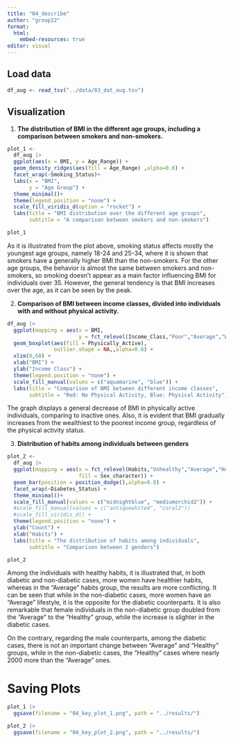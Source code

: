 ```yaml
---
title: "04_describe"
author: "group22"
format:
  html:
    embed-resources: true
editor: visual
---
```


## Load data

```r
df_aug <- read_tsv("../data/03_dat_aug.tsv")
```

## Visualization

1.  **The distribution of BMI in the different age groups, including a comparison between smokers and non-smokers.**

```r
plot_1 <- 
  df_aug |> 
  ggplot(aes(x = BMI, y = Age_Range)) +
  geom_density_ridges(aes(fill = Age_Range) ,alpha=0.6) + 
  facet_wrap(~Smoking_Status)+
  labs(x = "BMI",
       y = "Age Group") +
  theme_minimal()+
  theme(legend.position = "none") +
  scale_fill_viridis_d(option = "rocket") +
  labs(title = "BMI distribution over the different age groups", 
       subtitle = "A comparison between smokers and non-smokers")

plot_1
```

As it is illustrated from the plot above, smoking status affects mostly the youngest age groups, namely 18-24 and 25-34, where it is shown that smokers have a generally higher BMI than the non-smokers. For the other age groups, the behavior is almost the same between smokers and non-smokers, so smoking doesn't appear as a main factor influencing BMI for individuals over 35. However, the general tendency is that BMI increases over the age, as it can be seen by the peak.

2.  **Comparison of BMI between income classes, divided into individuals with and without physical activity.**

```r
df_aug |> 
  ggplot(mapping = aes(x = BMI,
                       y = fct_relevel(Income_Class,"Poor","Average","Wealthy"))) +
  geom_boxplot(aes(fill = Physically_Active),
               outlier.shape = NA,,alpha=0.6) +
  xlim(0,60) +
  xlab("BMI") +
  ylab("Income Class") +
  theme(legend.position = "none") +
  scale_fill_manual(values = c("aquamarine", "blue")) +
  labs(title = "Comparison of BMI between different income classes", 
       subtitle = "Red: No Physical Activity, Blue: Physical Activity")
```

The graph displays a general decrease of BMI in physically active individuals, comparing to inactive ones. Also, it is evident that BMI gradually increases from the wealthiest to the poorest income group, regardless of the physical activity status.

3.  **Distribution of habits among individuals between genders**

```r
plot_2 <- 
  df_aug |> 
  ggplot(mapping = aes(x = fct_relevel(Habits,"Unhealthy","Average","Healthy"),
                       fill = Sex_character)) +
  geom_bar(position = position_dodge(),alpha=0.8) +
  facet_wrap(~Diabetes_Status) +
  theme_minimal()+
  scale_fill_manual(values = c("midnightblue", "mediumorchid2")) +
  #scale_fill_manual(values = c("antiquewhite4", "coral2"))
  #scale_fill_viridis_d() +
  theme(legend.position = "none") +
  ylab("Count") +
  xlab("Habits") +
  labs(title = "The distribution of habits among individuals", 
       subtitle = "Comparison between 2 genders")

plot_2
```

Among the individuals with healthy habits, it is illustrated that, in both diabetic and non-diabetic cases, more women have healthier habits, whereas in the "Average" habits group, the results are more conflicting. It can be seen that while in the non-diabetic cases, more women have an "Average" lifestyle, it is the opposite for the diabetic counterparts. It is also remarkable that female individuals in the non-diabetic group doubled from the "Average" to the "Healthy" group, while the increase is slighter in the diabetic cases.

On the contrary, regarding the male counterparts, among the diabetic cases, there is not an important change between "Average" and "Healthy" groups, while in the non-diabetic cases, the "Healthy" cases where nearly 2000 more than the "Average" ones.

# Saving Plots

```r
plot_1 |> 
  ggsave(filename = "04_key_plot_1.png", path = "../results/")

plot_2 |> 
  ggsave(filename = "04_key_plot_2.png", path = "../results/")
```
